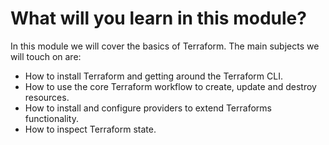 # What will you learn in this module?

In this module we will cover the basics of Terraform. The main subjects we will touch on are:

- How to install Terraform and getting around the Terraform CLI.
- How to use the core Terraform workflow to create, update and destroy resources.
- How to install and configure providers to extend Terraforms functionality.
- How to inspect Terraform state.